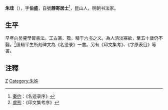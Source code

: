 '''朱珪'''（{{bd|?||?|}}），字'''伯盛'''，自號'''靜寄居士'''<ref>[[秦约|秦约]]：《名迹录序》</ref>，昆山人，明朝书法家。

== 生平 ==
早年向[[吴睿|吴睿]]學習書法。工古篆、籀，精于[[六书|六书]]之义。為人清淡寡欲，至五十歲仍不娶。<ref>[[盧熊|盧熊]]：《印文集考序》</ref>匯辑平生所刻碑文為《名迹录》一書。另有《印文集考》、《字原表目》等書。

==注釋==
{{Reflist}}

[[Category:明朝書法家|Z]]
[[Category:朱姓|Category:朱姓]]